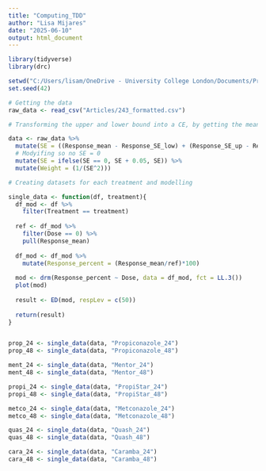 ```yaml
---
title: "Computing_TDD"
author: "Lisa Mijares"
date: "2025-06-10"
output: html_document
---
```


```r
library(tidyverse)
library(drc)
```

```r
setwd("C:/Users/lisam/OneDrive - University College London/Documents/Project/4_Full_text")
set.seed(42)
```
```r
# Getting the data 
raw_data <- read_csv("Articles/243_formatted.csv")

# Transforming the upper and lower bound into a CE, by getting the mean of the upper and lower

data <- raw_data %>%
  mutate(SE = ((Response_mean - Response_SE_low) + (Response_SE_up - Response_mean))/2) %>%
  # Modyifing so no SE = 0 
  mutate(SE = ifelse(SE == 0, SE + 0.05, SE)) %>%
  mutate(Weight = (1/(SE^2)))
```


```r
# Creating datasets for each treatment and modelling 

single_data <- function(df, treatment){
  df_mod <- df %>%
    filter(Treatment == treatment)
  
  ref <- df_mod %>%
    filter(Dose == 0) %>%
    pull(Response_mean)
  
  df_mod <- df_mod %>%
    mutate(Response_percent = (Response_mean/ref)*100)
  
  mod <- drm(Response_percent ~ Dose, data = df_mod, fct = LL.3())
  plot(mod)
  
  result <- ED(mod, respLev = c(50))
  
  return(result)
}



```


```r
prop_24 <- single_data(data, "Propiconazole_24")
prop_48 <- single_data(data, "Propiconazole_48")

```


```r
ment_24 <- single_data(data, "Mentor_24")
ment_48 <- single_data(data, "Mentor_48")
```


```r
propi_24 <- single_data(data, "PropiStar_24")
propi_48 <- single_data(data, "PropiStar_48")
```


```r
metco_24 <- single_data(data, "Metconazole_24")
metco_48 <- single_data(data, "Metconazole_48")
```


```r
quas_24 <- single_data(data, "Quash_24")
quas_48 <- single_data(data, "Quash_48")
```


```r
cara_24 <- single_data(data, "Caramba_24")
cara_48 <- single_data(data, "Caramba_48")
```




